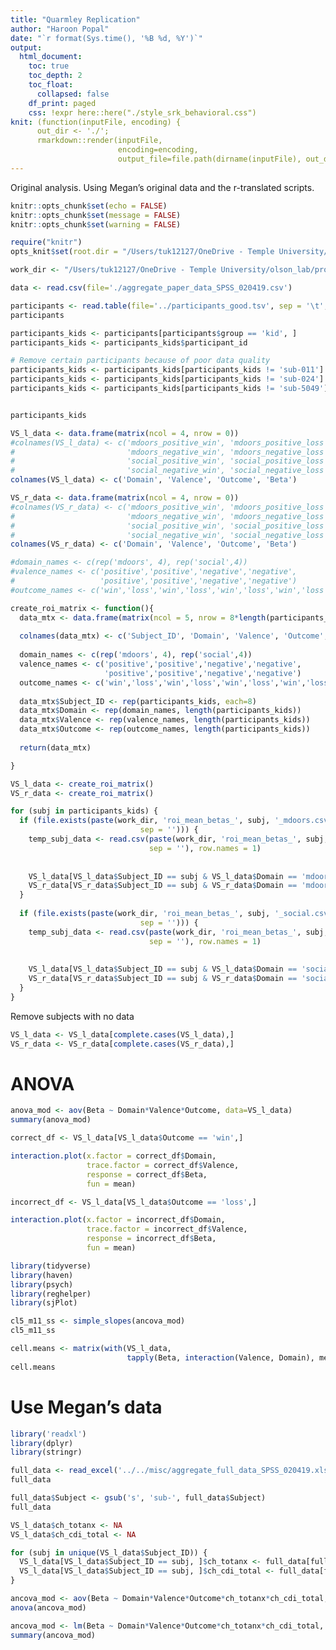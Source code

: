 ```yaml
---
title: "Quarmley Replication"
author: "Haroon Popal"
date: "`r format(Sys.time(), '%B %d, %Y')`"
output: 
  html_document:
    toc: true
    toc_depth: 2
    toc_float: 
      collapsed: false
    df_print: paged
    css: !expr here::here("./style_srk_behavioral.css")
knit: (function(inputFile, encoding) { 
      out_dir <- './';
      rmarkdown::render(inputFile,
                        encoding=encoding, 
                        output_file=file.path(dirname(inputFile), out_dir, 'srk_imaging_summary.html')) })
---
```


Original analysis. Using Megan's original data and the r-translated scripts.

```r
knitr::opts_chunk$set(echo = FALSE)
knitr::opts_chunk$set(message = FALSE)
knitr::opts_chunk$set(warning = FALSE)

require("knitr")
opts_knit$set(root.dir = "/Users/tuk12127/OneDrive - Temple University/olson_lab/projects/social_doors/derivatives/quarmley_replication/")
```


```r
work_dir <- "/Users/tuk12127/OneDrive - Temple University/olson_lab/projects/social_doors/derivatives/quarmley_replication/"
```

```r
data <- read.csv(file='./aggregate_paper_data_SPSS_020419.csv')
```


```r
participants <- read.table(file='../participants_good.tsv', sep = '\t', header = TRUE)
participants
```


```r
participants_kids <- participants[participants$group == 'kid', ]
participants_kids <- participants_kids$participant_id

# Remove certain participants because of poor data quality
participants_kids <- participants_kids[participants_kids != 'sub-011']
participants_kids <- participants_kids[participants_kids != 'sub-024']
participants_kids <- participants_kids[participants_kids != 'sub-5049']


participants_kids
```


```r
VS_l_data <- data.frame(matrix(ncol = 4, nrow = 0))
#colnames(VS_l_data) <- c('mdoors_positive_win', 'mdoors_positive_loss', 
#                         'mdoors_negative_win', 'mdoors_negative_loss',
#                         'social_positive_win', 'social_positive_loss', 
#                         'social_negative_win', 'social_negative_loss')
colnames(VS_l_data) <- c('Domain', 'Valence', 'Outcome', 'Beta')

VS_r_data <- data.frame(matrix(ncol = 4, nrow = 0))
#colnames(VS_r_data) <- c('mdoors_positive_win', 'mdoors_positive_loss', 
#                         'mdoors_negative_win', 'mdoors_negative_loss',
#                         'social_positive_win', 'social_positive_loss', 
#                         'social_negative_win', 'social_negative_loss')
colnames(VS_r_data) <- c('Domain', 'Valence', 'Outcome', 'Beta')

```


```r
#domain_names <- c(rep('mdoors', 4), rep('social',4))
#valence_names <- c('positive','positive','negative','negative',
#                   'positive','positive','negative','negative')
#outcome_names <- c('win','loss','win','loss','win','loss','win','loss')

create_roi_matrix <- function(){
  data_mtx <- data.frame(matrix(ncol = 5, nrow = 8*length(participants_kids)))
  
  colnames(data_mtx) <- c('Subject_ID', 'Domain', 'Valence', 'Outcome', 'Beta')
  
  domain_names <- c(rep('mdoors', 4), rep('social',4))
  valence_names <- c('positive','positive','negative','negative',
                     'positive','positive','negative','negative')
  outcome_names <- c('win','loss','win','loss','win','loss','win','loss')
  
  data_mtx$Subject_ID <- rep(participants_kids, each=8)
  data_mtx$Domain <- rep(domain_names, length(participants_kids))
  data_mtx$Valence <- rep(valence_names, length(participants_kids))
  data_mtx$Outcome <- rep(outcome_names, length(participants_kids))
  
  return(data_mtx)

}
```



```r
VS_l_data <- create_roi_matrix()
VS_r_data <- create_roi_matrix()

for (subj in participants_kids) {
  if (file.exists(paste(work_dir, 'roi_mean_betas_', subj, '_mdoors.csv',
                             sep = ''))) {
    temp_subj_data <- read.csv(paste(work_dir, 'roi_mean_betas_', subj, '_mdoors.csv',
                               sep = ''), row.names = 1)
    
    
    VS_l_data[VS_l_data$Subject_ID == subj & VS_l_data$Domain == 'mdoors','Beta'] <- temp_subj_data$VS_L
    VS_r_data[VS_r_data$Subject_ID == subj & VS_r_data$Domain == 'mdoors','Beta'] <- temp_subj_data$VS_R
  }
  
  if (file.exists(paste(work_dir, 'roi_mean_betas_', subj, '_social.csv',
                             sep = ''))) {
    temp_subj_data <- read.csv(paste(work_dir, 'roi_mean_betas_', subj, '_social.csv',
                               sep = ''), row.names = 1)
    
    
    VS_l_data[VS_l_data$Subject_ID == subj & VS_l_data$Domain == 'social','Beta'] <- temp_subj_data$VS_L
    VS_r_data[VS_r_data$Subject_ID == subj & VS_r_data$Domain == 'social','Beta'] <- temp_subj_data$VS_R
  }
}
```


Remove subjects with no data
```r
VS_l_data <- VS_l_data[complete.cases(VS_l_data),]
VS_r_data <- VS_r_data[complete.cases(VS_r_data),]
```




# ANOVA

```r
anova_mod <- aov(Beta ~ Domain*Valence*Outcome, data=VS_l_data)
summary(anova_mod)
```


```r
correct_df <- VS_l_data[VS_l_data$Outcome == 'win',]

interaction.plot(x.factor = correct_df$Domain,
                 trace.factor = correct_df$Valence,
                 response = correct_df$Beta,
                 fun = mean)
```

```r
incorrect_df <- VS_l_data[VS_l_data$Outcome == 'loss',]

interaction.plot(x.factor = incorrect_df$Domain,
                 trace.factor = incorrect_df$Valence,
                 response = incorrect_df$Beta,
                 fun = mean)
```


```r
library(tidyverse)
library(haven)
library(psych)
library(reghelper)
library(sjPlot)
```


```r
cl5_m11_ss <- simple_slopes(ancova_mod)
cl5_m11_ss
```



```r
cell.means <- matrix(with(VS_l_data,
                          tapply(Beta, interaction(Valence, Domain), mean)))
cell.means
```







# Use Megan's data
```r
library('readxl')
library(dplyr)
library(stringr)
```


```r
full_data <- read_excel('../../misc/aggregate_full_data_SPSS_020419.xlsx')
full_data
```





```r
full_data$Subject <- gsub('s', 'sub-', full_data$Subject)
full_data
```


```r
VS_l_data$ch_totanx <- NA
VS_l_data$ch_cdi_total <- NA

for (subj in unique(VS_l_data$Subject_ID)) {
  VS_l_data[VS_l_data$Subject_ID == subj, ]$ch_totanx <- full_data[full_data$Subject == subj,]$ch_totanx
  VS_l_data[VS_l_data$Subject_ID == subj, ]$ch_cdi_total <- full_data[full_data$Subject == subj,]$ch_cdi_total
}
```


```r
ancova_mod <- aov(Beta ~ Domain*Valence*Outcome*ch_totanx*ch_cdi_total, data=VS_l_data)
anova(ancova_mod)
```


```r
ancova_mod <- lm(Beta ~ Domain*Valence*Outcome*ch_totanx*ch_cdi_total, data=VS_l_data)
summary(ancova_mod)
```





